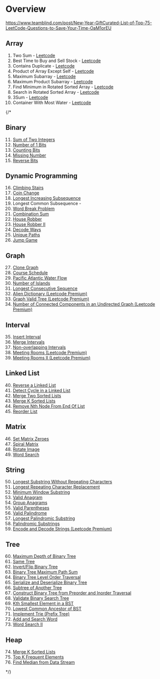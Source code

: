 # Overview

https://www.teamblind.com/post/New-Year-GiftCurated-List-of-Top-75-LeetCode-Questions-to-Save-Your-Time-OaM1orEU

## Array

1. Two Sum - [Leetcode](https://leetcode.com/problems/two-sum/)
1. Best Time to Buy and Sell Stock - [Leetcode](https://leetcode.com/problems/best-time-to-buy-and-sell-stock/)
1. Contains Duplicate - [Leetcode](https://leetcode.com/problems/contains-duplicate/)
1. Product of Array Except Self - [Leetcode](https://leetcode.com/problems/product-of-array-except-self/)
1. Maximum Subarray - [Leetcode](https://leetcode.com/problems/maximum-subarray/)
1. Maximum Product Subarray - [Leetcode](https://leetcode.com/problems/maximum-product-subarray/)
1. Find Minimum in Rotated Sorted Array - [Leetcode](https://leetcode.com/problems/find-minimum-in-rotated-sorted-array/)
1. Search in Rotated Sorted Array - [Leetcode](https://leetcode.com/problems/search-in-rotated-sorted-array/)
1. 3Sum - [Leetcode](https://leetcode.com/problems/3sum/)
1. Container With Most Water - [Leetcode](https://leetcode.com/problems/container-with-most-water/)

{/*

## Binary

11. [Sum of Two Integers](https://leetcode.com/problems/sum-of-two-integers/)
12. [Number of 1 Bits](https://leetcode.com/problems/number-of-1-bits/)
13. [Counting Bits](https://leetcode.com/problems/counting-bits/)
14. [Missing Number](https://leetcode.com/problems/missing-number/)
15. [Reverse Bits](https://leetcode.com/problems/reverse-bits/)

## Dynamic Programming

16. [Climbing Stairs](https://leetcode.com/problems/climbing-stairs/)
17. [Coin Change](https://leetcode.com/problems/coin-change/)
18. [Longest Increasing Subsequence](https://leetcode.com/problems/longest-increasing-subsequence/)
19. Longest Common Subsequence -
20. [Word Break Problem](https://leetcode.com/problems/word-break/)
21. [Combination Sum](https://leetcode.com/problems/combination-sum-iv/)
22. [House Robber](https://leetcode.com/problems/house-robber/)
23. [House Robber II](https://leetcode.com/problems/house-robber-ii/)
24. [Decode Ways](https://leetcode.com/problems/decode-ways/)
25. [Unique Paths](https://leetcode.com/problems/unique-paths/)
26. [Jump Game](https://leetcode.com/problems/jump-game/)

## Graph

27. [Clone Graph](https://leetcode.com/problems/clone-graph/)
28. [Course Schedule](https://leetcode.com/problems/course-schedule/)
29. [Pacific Atlantic Water Flow](https://leetcode.com/problems/pacific-atlantic-water-flow/)
30. [Number of Islands](https://leetcode.com/problems/number-of-islands/)
31. [Longest Consecutive Sequence](https://leetcode.com/problems/longest-consecutive-sequence/)
32. [Alien Dictionary (Leetcode Premium)](https://leetcode.com/problems/alien-dictionary/)
33. [Graph Valid Tree (Leetcode Premium)](https://leetcode.com/problems/graph-valid-tree/)
34. [Number of Connected Components in an Undirected Graph (Leetcode Premium)](https://leetcode.com/problems/number-of-connected-components-in-an-undirected-graph/)

## Interval

35. [Insert Interval](https://leetcode.com/problems/insert-interval/)
36. [Merge Intervals](https://leetcode.com/problems/merge-intervals/)
37. [Non-overlapping Intervals](https://leetcode.com/problems/non-overlapping-intervals/)
38. [Meeting Rooms (Leetcode Premium)](https://leetcode.com/problems/meeting-rooms/)
39. [Meeting Rooms II (Leetcode Premium)](https://leetcode.com/problems/meeting-rooms-ii/)

## Linked List

40. [Reverse a Linked List](https://leetcode.com/problems/reverse-linked-list/)
41. [Detect Cycle in a Linked List](https://leetcode.com/problems/linked-list-cycle/)
42. [Merge Two Sorted Lists](https://leetcode.com/problems/merge-two-sorted-lists/)
43. [Merge K Sorted Lists](https://leetcode.com/problems/merge-k-sorted-lists/)
44. [Remove Nth Node From End Of List](https://leetcode.com/problems/remove-nth-node-from-end-of-list/)
45. [Reorder List](https://leetcode.com/problems/reorder-list/)

## Matrix

46. [Set Matrix Zeroes](https://leetcode.com/problems/set-matrix-zeroes/)
47. [Spiral Matrix](https://leetcode.com/problems/spiral-matrix/)
48. [Rotate Image](https://leetcode.com/problems/rotate-image/)
49. [Word Search](https://leetcode.com/problems/word-search/)

## String

50. [Longest Substring Without Repeating Characters](https://leetcode.com/problems/longest-substring-without-repeating-characters/)
51. [Longest Repeating Character Replacement](https://leetcode.com/problems/longest-repeating-character-replacement/)
52. [Minimum Window Substring](https://leetcode.com/problems/minimum-window-substring/)
53. [Valid Anagram](https://leetcode.com/problems/valid-anagram/)
54. [Group Anagrams](https://leetcode.com/problems/group-anagrams/)
55. [Valid Parentheses](https://leetcode.com/problems/valid-parentheses/)
56. [Valid Palindrome](https://leetcode.com/problems/valid-palindrome/)
57. [Longest Palindromic Substring](https://leetcode.com/problems/longest-palindromic-substring/)
58. [Palindromic Substrings](https://leetcode.com/problems/palindromic-substrings/)
59. [Encode and Decode Strings (Leetcode Premium)](https://leetcode.com/problems/encode-and-decode-strings/)

## Tree

60. [Maximum Depth of Binary Tree](https://leetcode.com/problems/maximum-depth-of-binary-tree/)
61. [Same Tree](https://leetcode.com/problems/same-tree/)
62. [Invert/Flip Binary Tree](https://leetcode.com/problems/invert-binary-tree/)
63. [Binary Tree Maximum Path Sum](https://leetcode.com/problems/binary-tree-maximum-path-sum/)
64. [Binary Tree Level Order Traversal](https://leetcode.com/problems/binary-tree-level-order-traversal/)
65. [Serialize and Deserialize Binary Tree](https://leetcode.com/problems/serialize-and-deserialize-binary-tree/)
66. [Subtree of Another Tree](https://leetcode.com/problems/subtree-of-another-tree/)
67. [Construct Binary Tree from Preorder and Inorder Traversal](https://leetcode.com/problems/construct-binary-tree-from-preorder-and-inorder-traversal/)
68. [Validate Binary Search Tree](https://leetcode.com/problems/validate-binary-search-tree/)
69. [Kth Smallest Element in a BST](https://leetcode.com/problems/kth-smallest-element-in-a-bst/)
70. [Lowest Common Ancestor of BST](https://leetcode.com/problems/lowest-common-ancestor-of-a-binary-search-tree/)
71. [Implement Trie (Prefix Tree)](https://leetcode.com/problems/implement-trie-prefix-tree/)
72. [Add and Search Word](https://leetcode.com/problems/add-and-search-word-data-structure-design/)
73. [Word Search II](https://leetcode.com/problems/word-search-ii/)

## Heap

74. [Merge K Sorted Lists](https://leetcode.com/problems/merge-k-sorted-lists/)
75. [Top K Frequent Elements](https://leetcode.com/problems/top-k-frequent-elements/)
76. [Find Median from Data Stream](https://leetcode.com/problems/find-median-from-data-stream/)

*/}
